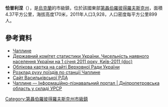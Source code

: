 {{No footnotes|time=2015-09-16T14:21:04+00:00}}
{{coord|48|7|42|N|36|14|19|E|scale:100000_region:UA|display=title}}

'''恰普利涅'''（{{lang-uk|Чаплине}}），是[[烏克蘭|烏克蘭]]的市級鎮，位於該國東部[[第聶伯羅彼得羅夫斯克州|第聶伯羅彼得羅夫斯克州]]，面積4.37平方公里，海拔高度170米，2011年人口3,928，人口密度每平方公里899人。

==參考資料==

*[http://gska2.rada.gov.ua/pls/z7502/A005?rdat1=05.04.2011&rf7571=5143 Чаплине]{{dead link|date=2018年3月 |bot=InternetArchiveBot |fix-attempted=yes }}
*[https://web.archive.org/web/20121010205321/http://stat6.stat.lviv.ua/PXWEB2007/ukr/publ/2011/chnas.zip Державний комітет статистики України. Чисельність наявного населення України на 1 січня 2011 року, Київ-2011 (doc)]
* [http://gska2.rada.gov.ua/pls/z7502/A005?rdat1=27.07.2008&rf7571=5143 Облікова картка на сайті Верховної Ради України]{{dead link|date=2018年3月 |bot=InternetArchiveBot |fix-attempted=yes }}
* [https://web.archive.org/web/20160304092534/http://poezda.uz.ua/rozklad/22930 Розклад руху поїздів по станції Чаплине]
* [http://www.vasilk-rn.dp.gov.ua/OBLADM/vasilkovka_rda.nsf/a57ed39423da8150c2257424002d84e8/c898e57822e09118c225762900670491?OpenDocument Сайт Васильківської РДА]{{dead link|date=2018年3月 |bot=InternetArchiveBot |fix-attempted=yes }}
* [http://imsu-dnipropetrovsk.com/mista-i-sela/vasylkivskyj-rajon/chaplyne.html Чаплине — Інформаційно-пізнавальний портал | Дніпропетровська область у складі УРСР] {{Wayback|url=http://imsu-dnipropetrovsk.com/mista-i-sela/vasylkivskyj-rajon/chaplyne.html |date=20200716192611 }}

{{DEFAULTSORT:Чаплине}}
[[Category:第聶伯羅彼得羅夫斯克州市級鎮|Category:第聶伯羅彼得羅夫斯克州市級鎮]]


{{Dnipropetrovsk-geo-stub}}